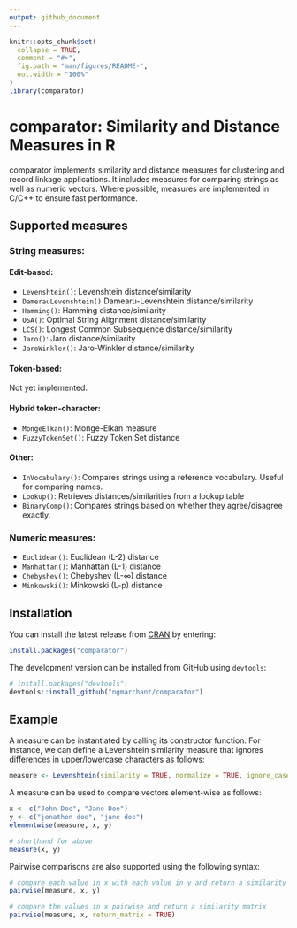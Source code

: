 ```yaml
---
output: github_document
---
```


<!-- README.md is generated from README.Rmd. Please edit that file -->

```r
knitr::opts_chunk$set(
  collapse = TRUE,
  comment = "#>",
  fig.path = "man/figures/README-",
  out.width = "100%"
)
library(comparator)
```

# comparator: Similarity and Distance Measures in R

<!-- badges: start -->
<!-- badges: end -->

comparator implements similarity and distance measures for clustering and 
record linkage applications. It includes measures for comparing strings as 
well as numeric vectors. Where possible, measures are implemented in C/C++ 
to ensure fast performance.

## Supported measures

### String measures:

#### Edit-based:

* `Levenshtein()`: Levenshtein distance/similarity
* `DamerauLevenshtein()` Damearu-Levenshtein distance/similarity
* `Hamming()`: Hamming distance/similarity
* `OSA()`: Optimal String Alignment distance/similarity
* `LCS()`: Longest Common Subsequence distance/similarity
* `Jaro()`: Jaro distance/similarity
* `JaroWinkler()`: Jaro-Winkler distance/similarity

#### Token-based: 

Not yet implemented.

#### Hybrid token-character:

* `MongeElkan()`: Monge-Elkan measure
* `FuzzyTokenSet()`: Fuzzy Token Set distance

#### Other:

* `InVocabulary()`: Compares strings using a reference vocabulary. Useful for 
  comparing names.
* `Lookup()`: Retrieves distances/similarities from a lookup table
* `BinaryComp()`: Compares strings based on whether they agree/disagree 
  exactly.

### Numeric measures:

* `Euclidean()`: Euclidean (L-2) distance
* `Manhattan()`: Manhattan (L-1) distance
* `Chebyshev()`: Chebyshev (L-∞) distance
* `Minkowski()`: Minkowski (L-p) distance

## Installation

You can install the latest release from [CRAN](https://CRAN.R-project.org) 
by entering:

``` r
install.packages("comparator")
```

The development version can be installed from GitHub using `devtools`:

``` r
# install.packages("devtools")
devtools::install_github("ngmarchant/comparator")
```

## Example

A measure can be instantiated by calling its constructor function. 
For instance, we can define a Levenshtein similarity measure that ignores 
differences in upper/lowercase characters as follows:

```r
measure <- Levenshtein(similarity = TRUE, normalize = TRUE, ignore_case = TRUE)
```

A measure can be used to compare vectors element-wise as follows:

```r
x <- c("John Doe", "Jane Doe")
y <- c("jonathon doe", "jane doe")
elementwise(measure, x, y)

# shorthand for above
measure(x, y)
```

Pairwise comparisons are also supported using the following syntax:

```r
# compare each value in x with each value in y and return a similarity matrix
pairwise(measure, x, y)

# compare the values in x pairwise and return a similarity matrix
pairwise(measure, x, return_matrix = TRUE)
```
